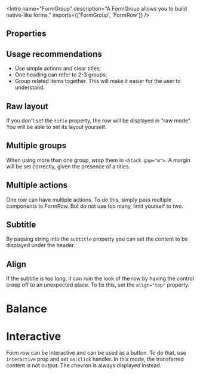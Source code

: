 
<Meta of={Stories} />

<Intro
  name="FormGroup"
  description="A FormGroup allows you to build native-like forms."
  imports={['FormGroup', 'FormRow']}
/>

<Story of={Stories.Basic} />

## Properties

<Props />

## Usage recommendations

- Use simple actions and clear titles;
- One heading can refer to 2-3 groups;
- Group related items together. This will make it easier for the user to understand.

## Raw layout

If you don't set the `title` property, the row will be displayed in "raw mode". You will be able to set its layout yourself.

<Story of={Stories.Raw} />

## Multiple groups

When using more than one group, wrap them in `<Stack gap="m">`. A margin will be set correctly, given the presence of a titles.

<Story of={Stories.MultipleGroups} />

## Multiple actions

One row can have multiple actions. To do this, simply pass multiple components to FormRow. But do not use too many, limit yourself to two.

<Story of={Stories.MultipleActions} />

## Subtitle

By passing string into the `subtitle` property you can set the content to be displayed under the header.

<Story of={Stories.Subtitle} />

## Align

If the subtitle is too long, it can ruin the look of the row by having the control creep off to an unexpected place. To fix this, set the `align="top"` property.

<Story of={Stories.Align} />

# Balance

<Story of={Stories.Balance} />

# Interactive

Form row can be interactive and can be used as a button. To do that, use `interactive` prop and set `on:click` handler. In this mode, the transferred content is not output. The chevron is always displayed instead.

<Story of={Stories.Interactive} />

